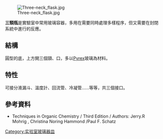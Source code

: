[[File:Three-neck_flask.jpg|thumb]]


'''三頸瓶'''是實驗室中常用玻璃容器，多用在需要同時處理多樣程序，但又需要在封閉系統中進行的反應。

==結構==
圓型的底，上方開三個頸、口，多以[[Pyrex|Pyrex]]玻璃為材料。


==特性==
可接分液漏斗、溫度計、回流管、冷凝管......等等，共三個接口。

==參考資料==
* Techniques in Organic Chemistry / Third Edition / Authors: Jerry.R Mohrig , Christina Noring Hammond /Paul F. Schatz

{{實驗室設備}}

{{chemistry-stub}}

[[Category:实验室玻璃器皿|Category:实验室玻璃器皿]]